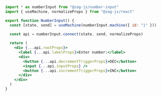 ```jsx
import * as numberInput from "@zag-js/number-input"
import { useMachine, normalizeProps } from "@zag-js/react"

export function NumberInput() {
  const [state, send] = useMachine(numberInput.machine({ id: "1" }))
  
  const api = numberInput.connect(state, send, normalizeProps)

  return (
    <div {...api.rootProps}>
      <label {...api.labelProps}>Enter number:</label>
      <div>
        <button {...api.decrementTriggerProps}>DEC</button>
        <input {...api.inputProps} />
        <button {...api.incrementTriggerProps}>INC</button>
      </div>
    </div>
  )
}
```
